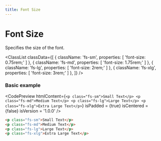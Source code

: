 ```yaml
---
title: Font Size
---
```



# Font Size

Specifies the size of the font.

<ClassList
  classData={[
    {
      className: 'fs-sm',
      properties: [
        'font-size: 0.75rem;'
      ]
    },
    {
      className: 'fs-md',
      properties: [
        'font-size: 1.75rem;'
      ]
    },
    {
      className: 'fs-lg',
      properties: [
        'font-size: 2rem;'
      ]
    },
    {
      className: 'fs-xlg',
      properties: [
        'font-size: 3rem;'
      ]
    },
  ]}
/>

### Basic example

<CodePreview
  htmlContent={`
    <p class="fs-sm">Small Text</p>
    <p class="fs-md">Medium Text</p>
    <p class="fs-lg">Large Text</p>
    <p class="fs-xlg">Extra Large Text</p>
  `}
  isPadded = {true}
  isCentered = {false}
  isVersion = '1.0.0'
/>

```html
<p class="fs-sm">Small Text</p>
<p class="fs-md">Medium Text</p>
<p class="fs-lg">Large Text</p>
<p class="fs-xlg">Extra Large Text</p>
```